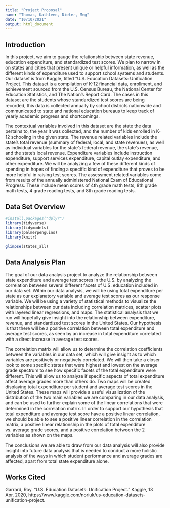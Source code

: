 ```yaml
---
title: "Project Proposal"
name: "Thomas, Kathleen, Dieter, Meg"
date: "10/10/2021"
output: html_document
---
```


## Introduction 

  In this project, we aim to gauge the relationship between state revenue, education expenditure, and standardized test scores. We plan to narrow in on states and cities that present unique or helpful information, as well as the different kinds of expenditure used to support school systems and students. Our dataset is from Kaggle, titled "U.S. Education Datasets: Unification Project. This dataset is a compilation of K-12 financial data, enrollment, and achievement sourced from the U.S. Census Bureau, the National Center for Education Statistics, and The Nation's Report Card. The cases in this dataset are the students whose standardized test scores are being recorded, this data is collected annually by school districts nationwide and communicated to state and national education bureaus to keep track of yearly academic progress and shortcomings. 

  The contextual variables involved in this dataset are the state the data pertains to, the year it was collected, and the number of kids enrolled in K-12 schooling in the given state. The revenue related variables include the state's total revenue (summary of federal, local, and state revenues), as well as individual variables for the state's federal revenue, the state's revenue, and the state's local revenue. Expenditure variables include instruction expenditure, support services expenditure, capital outlay expenditure, and other expenditure. We will be analyzing a few of these different kinds of spending in hopes of finding a specific kind of expenditure that proves to be more helpful in raising test scores. The assessment related variables come from results of the annually administered National Exam of Educational Progress. These include mean scores of 4th grade math tests, 8th grade math tests, 4 grade reading tests, and 8th grade reading tests. 


## Data Set Overview

```r
#install.packages("dplyr")
library(tidyverse)
library(tidymodels)
library(palmerpenguins)
library(knitr)
```

```r
glimpse(states_all)
```


## Data Analysis Plan

  The goal of our data analysis project to analyze the relationship between state expenditure and average test scores in the U.S. by analyzing the correlation between several different facets of U.S. education included in our data set. Within our data analysis, we will be using total expenditure per state as our explanatory variable and average test scores as our response variable. We will be using a variety of statistical methods to visualize the relationships between our data including correlation matrices, scatter plots with layered linear regressions, and maps. The statistical analysis that we run will hopefully give insight into the relationship between expenditure, revenue, and standardized test scores in the United States. Our hypothesis is that there will be a positive correlation between total expenditure and average test scores, as seen by an increase in total expenditure correlated with a direct increase in average test scores.

  The correlation matrix will allow us to determine the correlation coefficients between the variables in our data set, which will give insight as to which variables are positively or negatively correlated. We will then take a closer look to some specific states that were highest and lowest on the average grade spectrum to see how specific facets of the total expenditure were different. This will allow us to analyze if specific aspects of total expenditure affect average grades more than others do. Two maps will be created displaying total expenditure per student and average test scores in the United States. These maps will provide a useful visualization of the distribution of the two main variables we are comparing in our data analysis, and can be used to further explain some of the linear correlations that were determined in the correlation matrix. In order to support our hypothesis that total expenditure and average test score have a positive linear correlation, we should be able to see a positive linear correlation in the correlation matrix, a positive linear relationship in the plots of total expenditure vs. average grade scores, and a positive correlation between the 2 variables as shown on the maps. 

  The conclusions we are able to draw from our data analysis will also provide insight into future data analysis that is needed to conduct a more holistic analysis of the ways in which student performance and average grades are affected, apart from total state expenditure alone. 

## Works Cited

Garrard, Roy. “U.S. Education Datasets: Unification Project.” Kaggle, 13 Apr. 2020, https://www.kaggle.com/noriuk/us-education-datasets-unification-project.

